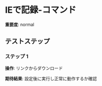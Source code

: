 # IEで記録-コマンド

**重要度**: normal

## テストステップ

### ステップ 1

**操作**: リンクからダウンロード

**期待結果**:
設定後に実行し正常に動作するか確認

